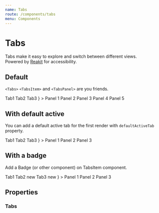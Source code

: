 ```yaml
---
name: Tabs
route: /components/tabs
menu: Components
---
```




# Tabs

Tabs make it easy to explore and switch between different views.<br />Powered by [Reakit](https://reakit.io/docs/tab/) for accessibility.

## Default

`<Tabs>` `<TabsItem>` and `<TabsPanel>` are you friends.

<Playground>
  <Tabs
    name="tabDemo"
    items={
      <>
        <TabsItem>Tab1</TabsItem>
        <TabsItem>Tab2</TabsItem>
        <TabsItem disabled>Tab3</TabsItem>
      </>
    }
  >
    <TabsPanel>Panel 1</TabsPanel>
    <TabsPanel>Panel 2</TabsPanel>
    <TabsPanel>Panel 3</TabsPanel>
    <TabsPanel>Panel 4</TabsPanel>
    <TabsPanel>Panel 5</TabsPanel>
  </Tabs>
</Playground>

## With default active

You can add a default active tab for the first render with `defaultActiveTab` property.

<Playground>
  <Tabs
    name="tabDemo"
    defaultActiveTab={2}
    items={
      <>
        <TabsItem>Tab1</TabsItem>
        <TabsItem>Tab2</TabsItem>
        <TabsItem>Tab3</TabsItem>
      </>
    }
  >
    <TabsPanel>Panel 1</TabsPanel>
    <TabsPanel>Panel 2</TabsPanel>
    <TabsPanel>Panel 3</TabsPanel>
  </Tabs>
</Playground>

## With a badge

Add a Badge (or other component) on TabsItem component.

<Playground>
  <Tabs
    name="tabDemo"
    defaultActiveTab={2}
    items={
      <>
        <TabsItem>Tab1</TabsItem>
        <TabsItem>
          <span>Tab2 </span>
          <Badge>new</Badge>
        </TabsItem>
        <TabsItem>
          <span>Tab3 </span>
          <Badge>new</Badge>
        </TabsItem>
      </>
    }
  >
    <TabsPanel>Panel 1</TabsPanel>
    <TabsPanel>Panel 2</TabsPanel>
    <TabsPanel>Panel 3</TabsPanel>
  </Tabs>
</Playground>

## Properties

### Tabs

<Props of={Tabs} />
